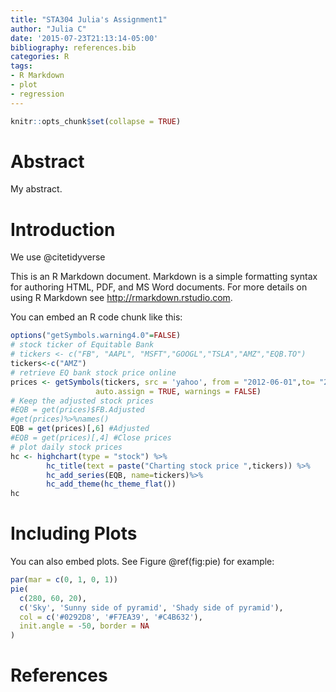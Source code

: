 ```yaml
---
title: "STA304 Julia's Assignment1"
author: "Julia C"
date: '2015-07-23T21:13:14-05:00'
bibliography: references.bib
categories: R
tags:
- R Markdown
- plot
- regression
---
```


```r
knitr::opts_chunk$set(collapse = TRUE)
```
# Abstract
My abstract.

# Introduction

We use @citetidyverse

This is an R Markdown document. Markdown is a simple formatting syntax for authoring HTML, PDF, and MS Word documents. For more details on using R Markdown see <http://rmarkdown.rstudio.com>.

You can embed an R code chunk like this:

```r
options("getSymbols.warning4.0"=FALSE)
# stock ticker of Equitable Bank
# tickers <- c("FB", "AAPL", "MSFT","GOOGL","TSLA","AMZ","EQB.TO")
tickers<-c("AMZ") 
# retrieve EQ bank stock price online
prices <- getSymbols(tickers, src = 'yahoo', from = "2012-06-01",to= "2020-09-30", 
                   auto.assign = TRUE, warnings = FALSE) 
# Keep the adjusted stock prices 
#EQB = get(prices)$FB.Adjusted
#get(prices)%>%names()
EQB = get(prices)[,6] #Adjusted
#EQB = get(prices)[,4] #Close prices
# plot daily stock prices
hc <- highchart(type = "stock") %>% 
        hc_title(text = paste("Charting stock price ",tickers)) %>% 
        hc_add_series(EQB, name=tickers)%>%
        hc_add_theme(hc_theme_flat())
hc
```

# Including Plots

You can also embed plots. See Figure \@ref(fig:pie) for example:

```r
par(mar = c(0, 1, 0, 1))
pie(
  c(280, 60, 20),
  c('Sky', 'Sunny side of pyramid', 'Shady side of pyramid'),
  col = c('#0292D8', '#F7EA39', '#C4B632'),
  init.angle = -50, border = NA
)
```
# References